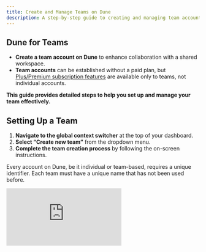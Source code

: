 ```yaml
---
title: Create and Manage Teams on Dune
description: A step-by-step guide to creating and managing team accounts on Dune.
---
```


## Dune for Teams
- **Create a team account on Dune** to enhance collaboration with a shared workspace. 
- **Team accounts** can be established without a paid plan, but [Plus/Premium subscription features](https://dune.com/pricing) are available only to teams, not individual accounts.

**This guide provides detailed steps to help you set up and manage your team effectively.**

## Setting Up a Team
1. **Navigate to the global context switcher** at the top of your dashboard.
2. **Select “Create new team”** from the dropdown menu.
3. **Complete the team creation process** by following the on-screen instructions.

<Note>Every account on Dune, be it individual or team-based, requires a unique identifier. Each team must have a unique name that has not been used before.</Note>

<div
  style={{
    position: "relative",
    paddingBottom: "calc(56.71874999999999% + 41px)",
    height: 0,
    width: "100%"
  }}
>
  <iframe
    src="https://demo.arcade.software/u7D1Wjjodqz40soBdY9v?embed"
    frameBorder={0}
    loading="lazy"
    webkitallowfullscreen=""
    mozallowfullscreen=""
    allowFullScreen=""
    style={{
      position: "absolute",
      top: 0,
      left: 0,
      width: "100%",
      height: "100%",
      colorScheme: "light"
    }}
    title="Create "
  />
</div>

## Inviting Members & Assigning Roles
After setting up your team:
- **Invite New Members:** Click on **“Invite People”** and follow the instructions. During this process, assign [roles](/web-app/teams) to each new member:
  - **Admins** have full control over settings and memberships.
  - **Editors** can create and edit content.
  - **Viewers** can only view content.
- **Use a URL to Invite Members:** Alternatively, share a direct invitation URL with prospective team members.


<div
  style={{
    position: "relative",
    paddingBottom: "calc(56.71874999999999% + 41px)",
    height: 0,
    width: "100%"
  }}
>
  <iframe
    src="https://demo.arcade.software/gsRWeOexH1dchsNlzAgV?embed"
    frameBorder={0}
    loading="lazy"
    webkitallowfullscreen=""
    mozallowfullscreen=""
    allowFullScreen=""
    style={{
      position: "absolute",
      top: 0,
      left: 0,
      width: "100%",
      height: "100%",
      colorScheme: "light"
    }}
    title="Invite member after team creation"
  />
</div>

To add members later, select **“Invite Members”** from the **“+ Create”** button.

<div
  style={{
    position: "relative",
    paddingBottom: "calc(56.71874999999999% + 41px)",
    height: 0,
    width: "100%"
  }}
>
  <iframe
    src="https://demo.arcade.software/vY7hSNwbGKnftBKv1iuW?embed"
    frameBorder={0}
    loading="lazy"
    webkitallowfullscreen=""
    mozallowfullscreen=""
    allowFullScreen=""
    style={{
      position: "absolute",
      top: 0,
      left: 0,
      width: "100%",
      height: "100%",
      colorScheme: "light"
    }}
    title="invite team-members"
  />
</div>

## Managing Subscriptions
Manage your team's subscriptions and settings by navigating to the **team account settings page**, where you can:
- **Modify Your Plan:** Change your subscription plan or opt for annual billing to save costs.
- **View Usage Statistics:** Check your usage of credits, CSV uploads, and private content quotas.
- **Manage Additional Credits:** If you need more credits than your plan provides, adjust the **“Limit extra credits”** field to set a maximum dollar amount for additional purchases. *The default limit is $0 to prevent unexpected charges.*


<div
  style={{
    position: "relative",
    paddingBottom: "calc(55.052083333333336% + 41px)",
    height: 0,
    width: "100%"
  }}
>
  <iframe
    src="https://demo.arcade.software/ZlfGf8sftzaZG89Hmzpi?embed"
    frameBorder={0}
    loading="lazy"
    webkitallowfullscreen=""
    mozallowfullscreen=""
    allowFullScreen=""
    style={{
      position: "absolute",
      top: 0,
      left: 0,
      width: "100%",
      height: "100%",
      colorScheme: "light"
    }}
    title="Credit usage in setting"
  />
</div>

This section allows you to manage the **“pay-as-you-go”** feature. If you wish to purchase additional credits beyond your plan's allocation, adjust the **“Limit extra credits”** field. Set a maximum dollar amount for additional credits. By default, this limit is set to $0.

<div
  style={{
    position: "relative",
    paddingBottom: "calc(55.052083333333336% + 41px)",
    height: 0,
    width: "100%"
  }}
>
  <iframe
    src="https://demo.arcade.software/GVMZIgTl3YurU5NGEcDi?embed"
    frameBorder={0}
    loading="lazy"
    webkitallowfullscreen=""
    mozallowfullscreen=""
    allowFullScreen=""
    style={{
      position: "absolute",
      top: 0,
      left: 0,
      width: "100%",
      height: "100%",
      colorScheme: "light"
    }}
    title="Edit credit limit "
  />
</div>

## Switching Contexts
Easily toggle between different team or individual accounts using the **global context switcher.** This feature allows you to manage multiple projects or team environments from a single account.

<div
  style={{
    position: "relative",
    paddingBottom: "calc(56.71874999999999% + 41px)",
    height: 0,
    width: "100%"
  }}
>
  <iframe
    src="https://demo.arcade.software/k69niBpzuRYtXM8Y3C8w?embed"
    frameBorder={0}
    loading="lazy"
    webkitallowfullscreen=""
    mozallowfullscreen=""
    allowFullScreen=""
    style={{
      position: "absolute",
      top: 0,
      left: 0,
      width: "100%",
      height: "100%",
      colorScheme: "light"
    }}
    title="easily switch context "
  />
</div>
